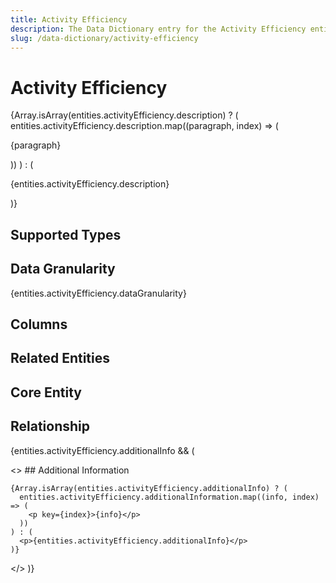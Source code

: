 ```yaml
---
title: Activity Efficiency
description: The Data Dictionary entry for the Activity Efficiency entity
slug: /data-dictionary/activity-efficiency
---
```



# Activity Efficiency

{Array.isArray(entities.activityEfficiency.description) ? (
entities.activityEfficiency.description.map((paragraph, index) => (

<p key={index}>{paragraph}</p>
)) ) : (<p>{entities.activityEfficiency.description}</p>
)}

## Supported Types

<SupportedTypesTable
  supportedTypes={entities.activityEfficiency.supportedTypes}
/>

## Data Granularity

{entities.activityEfficiency.dataGranularity}

## Columns

<ColumnsTable columns={entities.activityEfficiency.columns} />

## Related Entities

<RelatedEntitiesList
  relatedEntities={entities.activityEfficiency.relatedEntities}
/>

## Core Entity

<CoreEntityTable coreEntities={entities.activityEfficiency.coreEntity} />

## Relationship

<RelationshipTable
  relationship={entities.activityEfficiency.relationship}
  simple={false}
/>

{entities.activityEfficiency.additionalInfo && (

  <>
    ## Additional Information

    {Array.isArray(entities.activityEfficiency.additionalInfo) ? (
      entities.activityEfficiency.additionalInformation.map((info, index) => (
        <p key={index}>{info}</p>
      ))
    ) : (
      <p>{entities.activityEfficiency.additionalInfo}</p>
    )}

  </>
)}
